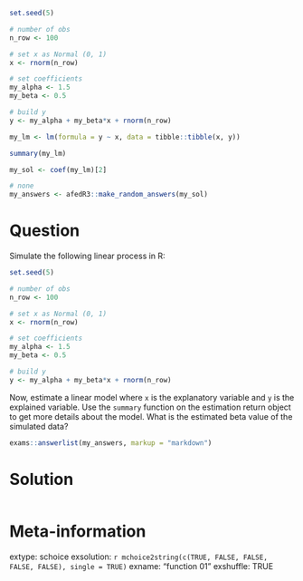 ```r
set.seed(5)

# number of obs
n_row <- 100

# set x as Normal (0, 1)
x <- rnorm(n_row)

# set coefficients
my_alpha <- 1.5
my_beta <- 0.5

# build y
y <- my_alpha + my_beta*x + rnorm(n_row)

my_lm <- lm(formula = y ~ x, data = tibble::tibble(x, y))

summary(my_lm)

my_sol <- coef(my_lm)[2]
```

```r
# none
my_answers <- afedR3::make_random_answers(my_sol)
```

Question
========

Simulate the following linear process in R:

```r
set.seed(5)

# number of obs
n_row <- 100

# set x as Normal (0, 1)
x <- rnorm(n_row)

# set coefficients
my_alpha <- 1.5
my_beta <- 0.5

# build y
y <- my_alpha + my_beta*x + rnorm(n_row)
```

Now, estimate a linear model where `x` is the explanatory variable and `y` is the explained variable. Use the `summary` function on the estimation return object to get more details about the model. What is the estimated beta value of the simulated data?

```r
exams::answerlist(my_answers, markup = "markdown")
```

Solution
================

```r
```


Meta-information
================
extype: schoice
exsolution: `r mchoice2string(c(TRUE, FALSE, FALSE, FALSE, FALSE), single = TRUE)`
exname: "function 01"
exshuffle: TRUE

